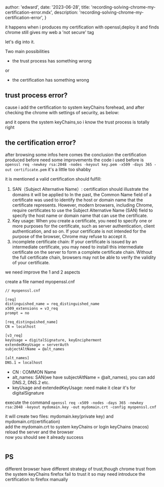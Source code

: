 
  author: 'edward',
  date: '2023-06-28',
  title: 'recording-solving-chrome-my-certification-error.mdx',
  description:
    'recording-solving-chrome-my-certification-error',
}






it happens when i produces my certification with openssl,deploy it and finds 
chrome still gives my web a 'not secure' tag

let's dig into it.

Two main possibilities

*  the trust process has something wrong 

or

*  the certification has something wrong 


## trust process error?

cause i add the certification to system keyChains forehead, and after checking  the chrome with 
settings of security,  as below:
<Image
      src={image1}
      alt=""
      className=""
/>

and it opens the system keyChains,so i know  the trust process is totally right


## the certification error?

after browsing some infos here comes the conclusion
the certification produced before need some improvements
the code i used before is
`openssl req -newkey rsa:2048 -nodes -keyout key.pem -x509 -days 365 -out certificate.pem`
it's a little too shabby

it is mentioned a valid certification should fulfill:
1. SAN（Subject Alternative Name）: certification should illustrate the domains it will be applied to
In the past, the Common Name field of a certificate was used to identify the host or domain name that the certificate represents. However, modern browsers, including Chrome, require certificates to use the Subject Alternative Name (SAN) field to specify the host name or domain name that can use the certificate. 
2. Key usage: When you create a certificate, you need to specify one or more purposes for the certificate, such as server authentication, client authentication, and so on. If your certificate is not intended for the purpose of the browser, Chrome may refuse to accept it.
3. incomplete certificate chain: If your certificate is issued by an intermediate certificate, you may need to install this intermediate certificate on the server to form a complete certificate chain. Without the full certificate chain, browsers may not be able to verify the validity of your certificate.

we need improve the 1 and 2 aspects

create a  file named myopenssl.cnf
```html
// myopenssl.cnf

[req]
distinguished_name = req_distinguished_name
x509_extensions = v3_req
prompt = no

[req_distinguished_name]
CN = localhost

[v3_req]
keyUsage = digitalSignature, keyEncipherment
extendedKeyUsage = serverAuth
subjectAltName = @alt_names

[alt_names]
DNS.1 = localhost

```

* CN : COMMON Name
* alt_names:  SAN(we have subjectAltName = @alt_names), you can add DNS.2, DNS.2 etc. 
* keyUsage and extendedKeyUsage: need make it clear it's for digitalSignature 

execute the command
`openssl req -x509 -nodes -days 365 -newkey rsa:2048 -keyout mydomain.key -out mydomain.crt -config myopenssl.cnf`

it will create two files:  mydomain.key(private key) and mydomain.crt(certification)<br/>
add the mydomain.crt to system keyChains  or login keyChains (macos)<br/>
reload the server and the browser<br/>
now you should see it already success

<Image
      src={image2}
      alt=""
      className=""
/>



## PS

different browser have different strategy of trust,though chrome trust from the system keyChains
firefox fail to trust it 
so may need introduce the certification to firefox manually














